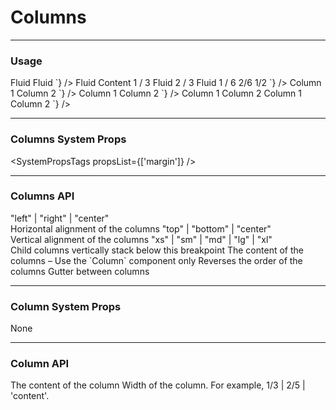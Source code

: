
# Columns

---

### Usage

<LiveCode>
  <LiveCode.Content
    title="Fluid Columns"
    code={`
    <Columns>
      <Column>
        <Box p="200" bg="blue.200">Fluid</Box>
      </Column>
      <Column>
        <Box p="200" bg="blue.200">Fluid</Box>
      </Column>
    </Columns>
    `}
  />
  <LiveCode.Content
    title="Width of Columns"
    code={`
  <Stack>
    <Columns>
      <Column>
        <Box p="200" bg="blue.200">Fluid</Box>
      </Column>
      <Column width="content">
        <Box p="200" bg="blue.200">Content</Box>
      </Column>
    </Columns>
    <Columns>
      <Column width={1 / 3}>
        <Box p="200" bg="blue.200">1 / 3</Box>
      </Column>
      <Column>
        <Box p="200" bg="blue.200">Fluid</Box>
      </Column>
    </Columns>
    <Columns>
      <Column width={2 / 3}>
        <Box p="200" bg="blue.200">2 / 3</Box>
      </Column>
      <Column>
        <Box p="200" bg="blue.200">Fluid</Box>
      </Column>
    </Columns>
    <Columns>
      <Column width={1 / 6}>
        <Box p="200" bg="blue.200">1 / 6</Box>
      </Column>
      <Column width={2 / 6}>
        <Box p="200" bg="blue.200">2/6</Box>
      </Column>
      <Column width={1 / 2}>
        <Box p="200" bg="blue.200">1/2</Box>
      </Column>
    </Columns>
  </Stack>
    `}
  />
  <LiveCode.Content
    title="Reversed Columns"
    code={`
    <Columns space="200" reverse>
      <Column>
        <Box p="200" bg="blue.200">Column 1</Box>
      </Column>
      <Column>
        <Box p="200" bg="blue.200">Column 2</Box>
      </Column>
    </Columns>
    `}
  />
  <LiveCode.Content
    title="Collapsed Columns"
    code={`
    <Columns space="300" collapseBelow="lg">
      <Column>
        <Box p="200" bg="blue.200">Column 1</Box>
      </Column>
      <Column>
        <Box p="200" bg="blue.200">Column 2</Box>
      </Column>
    </Columns>
    `}
  />
  <LiveCode.Content
    title="Aligned Columns"
    code={`
    <>
    <Columns space="200" align={['center', null, 'right']} mb="200">
      <Column width={1/3}>
        <Box p="200" bg="blue.200">Column 1</Box>
      </Column>
      <Column width={1/3}>
        <Box p="200" bg="blue.200">Column 2</Box>
      </Column>
    </Columns>
    <Columns space="200" align={['left', null, 'center']}>
      <Column width={1/3}>
        <Box p="200" bg="blue.200">Column 1</Box>
      </Column>
      <Column width={1/3}>
        <Box p="200" bg="blue.200">Column 2</Box>
      </Column>
    </Columns>
    </>
    `}
  />
</LiveCode>

---

### Columns System Props

<SystemPropsTags propsList={['margin']} />

---

### Columns API

<Prop name="align" type="string">
  "left" | "right" | "center" <br /> Horizontal alignment of the columns
</Prop>
<Prop name="alignY" type="function">
  "top" | "bottom" | "center" <br />
  Vertical alignment of the columns
</Prop>
<Prop name="collpaseBelow" type="string">
  "xs" | "sm" | "md" | "lg" | "xl" <br />
  Child columns vertically stack below this breakpoint
</Prop>
<Prop name="children" type="node">
  The content of the columns – Use the `Column` component only
</Prop>
<Prop name="reverse" type="bool">
  Reverses the order of the columns
</Prop>
<Prop name="space" type="string" defaultValue="500">
  Gutter between columns
</Prop>

---

### Column System Props

None

---

### Column API

<Prop name="children" type="node">
  The content of the column
</Prop>
<Prop name="width" type="number | 'content'">
  Width of the column. For example, 1/3 | 2/5 | 'content'.
</Prop>
